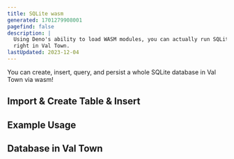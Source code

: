 ```yaml
---
title: SQLite wasm
generated: 1701279908001
pagefind: false
description: |
  Using Deno's ability to load WASM modules, you can actually run SQLite
  right in Val Town.
lastUpdated: 2023-12-04
---
```




You can create, insert, query, and persist a whole SQLite database in Val Town via wasm!

## Import & Create Table & Insert

<Val url="https://www.val.town/embed/@stevekrouse.tell2" />

## Example Usage

<Val url="https://www.val.town/embed/@stevekrouse.exampleSQLiteAdd" />

## Database in Val Town

<Val url="https://www.val.town/embed/@stevekrouse.messages2" />
